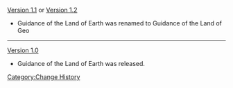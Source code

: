 [[Version 1.1]] or [[Version 1.2]]
*Guidance of the Land of Earth was renamed to Guidance of the Land of Geo
----
[[Version 1.0]]
*Guidance of the Land of Earth was released.
<noinclude>[[Category:Change History]]</noinclude>